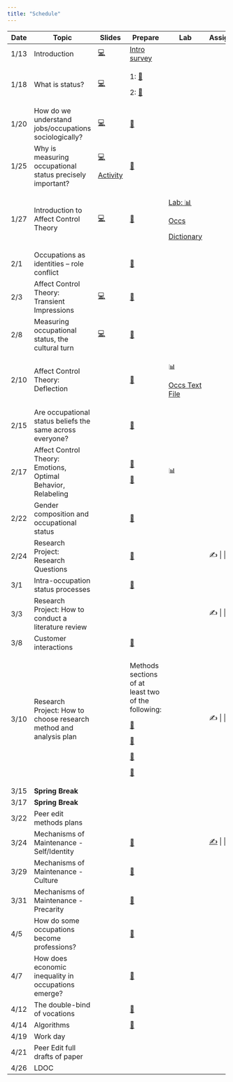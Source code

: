 ```yaml
---
title: "Schedule"
---
```


+---------+-------------------------------------------------------------------+-----------------------------------------+---------------------------------------------------------------------------------------------------------------------------------------+-----------------------------------------------------------------+-------------------------------------------------------------------------+
| Date    | Topic                                                             | Slides                                  | Prepare                                                                                                                               | Lab                                                             | Assignment                                                              |
+=========+===================================================================+=========================================+=======================================================================================================================================+=================================================================+=========================================================================+
| 1/13    | Introduction                                                      | [💻](slides/jan_12.html#/title-slide)   | [Intro survey](https://duke.qualtrics.com/jfe/form/SV_bvyjiD0c1etSqxM)                                                                |                                                                 |                                                                         |
+---------+-------------------------------------------------------------------+-----------------------------------------+---------------------------------------------------------------------------------------------------------------------------------------+-----------------------------------------------------------------+-------------------------------------------------------------------------+
| 1/18    | What is status?                                                   | [💻](slides/jan_18.pdf)                 | 1: [📖](readings/marx_wage_labor_capital.pdf)                                                                                         |                                                                 |                                                                         |
|         |                                                                   |                                         |                                                                                                                                       |                                                                 |                                                                         |
|         |                                                                   |                                         | 2: [📖](readings/weber_class_status_party.pdf "Weber")                                                                                |                                                                 |                                                                         |
+---------+-------------------------------------------------------------------+-----------------------------------------+---------------------------------------------------------------------------------------------------------------------------------------+-----------------------------------------------------------------+-------------------------------------------------------------------------+
| 1/20    | How do we understand jobs/occupations sociologically?             | [💻](slides/jan_20.pdf)                 | [📖](readings/hughes_Social_Role_and_the_Division_of_Labor.pdf "Hughes")                                                              |                                                                 |                                                                         |
+---------+-------------------------------------------------------------------+-----------------------------------------+---------------------------------------------------------------------------------------------------------------------------------------+-----------------------------------------------------------------+-------------------------------------------------------------------------+
| 1/25    | Why is measuring occupational status precisely important?         | [💻](slides/jan_25.pdf)                 | [📖](readings/haug_measurement_social_strat.pdf "Haug")                                                                               |                                                                 |                                                                         |
|         |                                                                   |                                         |                                                                                                                                       |                                                                 |                                                                         |
|         |                                                                   | [Activity](labs/occupation_coding.docx) |                                                                                                                                       |                                                                 |                                                                         |
+---------+-------------------------------------------------------------------+-----------------------------------------+---------------------------------------------------------------------------------------------------------------------------------------+-----------------------------------------------------------------+-------------------------------------------------------------------------+
| 1/27    | Introduction to Affect Control Theory                             | [💻](slides/jan_26.pdf)                 | [📖](readings/Heise-Expressive_Order_1_5.pdf "Heise")                                                                                 | [Lab: 📊](labs/soc490_Lab%201.docx)                             |                                                                         |
|         |                                                                   |                                         |                                                                                                                                       |                                                                 |                                                                         |
|         |                                                                   |                                         |                                                                                                                                       | [Occs](resources/occs_dictionary.csv)                           |                                                                         |
|         |                                                                   |                                         |                                                                                                                                       |                                                                 |                                                                         |
|         |                                                                   |                                         |                                                                                                                                       | [Dictionary](resources/occs_dictionary.csv)                     |                                                                         |
+---------+-------------------------------------------------------------------+-----------------------------------------+---------------------------------------------------------------------------------------------------------------------------------------+-----------------------------------------------------------------+-------------------------------------------------------------------------+
| 2/1     | Occupations as identities -- role conflict                        |                                         | [📖](readings/boxed_in.pdf)                                                                                                           |                                                                 |                                                                         |
+---------+-------------------------------------------------------------------+-----------------------------------------+---------------------------------------------------------------------------------------------------------------------------------------+-----------------------------------------------------------------+-------------------------------------------------------------------------+
| 2/3     | Affect Control Theory: Transient Impressions                      | [💻](slides/feb3.pdf)                   | [📖](readings/Heise-Expressive_Order_6_7.pdf "Heise 6-7")                                                                             |                                                                 |                                                                         |
+---------+-------------------------------------------------------------------+-----------------------------------------+---------------------------------------------------------------------------------------------------------------------------------------+-----------------------------------------------------------------+-------------------------------------------------------------------------+
| 2/8     | Measuring occupational status, the cultural turn                  | [💻](slides/feb8.pdf)                   | [📖](readings/Freeland_Hoey2018The%20Structure%20of%20Deference.pdf "Freeland Hoey")                                                  |                                                                 |                                                                         |
+---------+-------------------------------------------------------------------+-----------------------------------------+---------------------------------------------------------------------------------------------------------------------------------------+-----------------------------------------------------------------+-------------------------------------------------------------------------+
| 2/10    | Affect Control Theory: Deflection                                 |                                         | [📖](readings/Boyle_McKinzie2015Resolving%20Negative%20Affect%20and%20Restoring%20Meaning.pdf "Boyle McKinzie")                       | 📊                                                              |                                                                         |
|         |                                                                   |                                         |                                                                                                                                       |                                                                 |                                                                         |
|         |                                                                   |                                         |                                                                                                                                       | [Occs Text File](resources/occupations_dictionary_interact.txt) |                                                                         |
+---------+-------------------------------------------------------------------+-----------------------------------------+---------------------------------------------------------------------------------------------------------------------------------------+-----------------------------------------------------------------+-------------------------------------------------------------------------+
| 2/15    | Are occupational status beliefs the same across everyone?         |                                         | [📖](readings/Lynn_Ellerbach2017A%20Position%20with%20a%20View.pdf "Lynn Ellerbach")                                                  |                                                                 |                                                                         |
+---------+-------------------------------------------------------------------+-----------------------------------------+---------------------------------------------------------------------------------------------------------------------------------------+-----------------------------------------------------------------+-------------------------------------------------------------------------+
| 2/17    | Affect Control Theory: Emotions, Optimal Behavior, Relabeling     |                                         | [📖](readings/Maloney%20-%202023%20-%20The%20Influence%20of%20Occupational%20Identity%20on%20Emotiona.pdf "Maloney")                  | 📊                                                              |                                                                         |
|         |                                                                   |                                         |                                                                                                                                       |                                                                 |                                                                         |
|         |                                                                   |                                         | [📖](readings/Heise-Expressive_Order_8_9.pdf "Heise 8-9")                                                                             |                                                                 |                                                                         |
+---------+-------------------------------------------------------------------+-----------------------------------------+---------------------------------------------------------------------------------------------------------------------------------------+-----------------------------------------------------------------+-------------------------------------------------------------------------+
| 2/22    | Gender composition and occupational status                        |                                         | [📖](readings/Valentino2020The%20Segregation%20Premium.pdf "Valentino")                                                               |                                                                 |                                                                         |
+---------+-------------------------------------------------------------------+-----------------------------------------+---------------------------------------------------------------------------------------------------------------------------------------+-----------------------------------------------------------------+-------------------------------------------------------------------------+
| 2/24    | Research Project: Research Questions                              |                                         | [📖](readings/hughes_Social_Role_and_the_Division_of_Labor.pdf "Hughes")                                                              |                                                                 | ✍️ \|                                                                   |
+---------+-------------------------------------------------------------------+-----------------------------------------+---------------------------------------------------------------------------------------------------------------------------------------+-----------------------------------------------------------------+-------------------------------------------------------------------------+
| 3/1     | Intra-occupation status processes                                 |                                         | [📖](readings/Wingfield2009Racializing%20the%20Glass%20Escalator.pdf "Wingfield")                                                     |                                                                 |                                                                         |
+---------+-------------------------------------------------------------------+-----------------------------------------+---------------------------------------------------------------------------------------------------------------------------------------+-----------------------------------------------------------------+-------------------------------------------------------------------------+
| 3/3     | Research Project: How to conduct a literature review              |                                         |                                                                                                                                       |                                                                 | ✍️ \|                                                                   |
+---------+-------------------------------------------------------------------+-----------------------------------------+---------------------------------------------------------------------------------------------------------------------------------------+-----------------------------------------------------------------+-------------------------------------------------------------------------+
| 3/8     | Customer interactions                                             |                                         | [📖](readings/Storer2022Serving%20Like%20an%20Organization.pdf "Storer")                                                              |                                                                 |                                                                         |
+---------+-------------------------------------------------------------------+-----------------------------------------+---------------------------------------------------------------------------------------------------------------------------------------+-----------------------------------------------------------------+-------------------------------------------------------------------------+
| 3/10    | Research Project: How to choose research method and analysis plan |                                         | Methods sections of at least two of the following:                                                                                    |                                                                 | ✍️ \|                                                                   |
|         |                                                                   |                                         |                                                                                                                                       |                                                                 |                                                                         |
|         |                                                                   |                                         | [📖](readings/Francis_Alinor2023Bereavement%20Adaptation%20as%20Deflection%20Reduction.pdf "Francis & Alinor")                        |                                                                 |                                                                         |
|         |                                                                   |                                         |                                                                                                                                       |                                                                 |                                                                         |
|         |                                                                   |                                         | [📖](readings/Soboroff%20and%20Kelley%20-%202023%20-%20Modeling%20Status%20Interventions%20with%20Affect%20Control%20.pdf "Soboroff") |                                                                 |                                                                         |
|         |                                                                   |                                         |                                                                                                                                       |                                                                 |                                                                         |
|         |                                                                   |                                         | [📖](readings/Robinson%201996%20Advances%20network%20friendship.pdf "Robinson")                                                       |                                                                 |                                                                         |
|         |                                                                   |                                         |                                                                                                                                       |                                                                 |                                                                         |
|         |                                                                   |                                         | [📖](readings/BergstrandJasper%202018%20SPQ%20Character%20Theory.pdf "Bergstrand")                                                    |                                                                 |                                                                         |
+---------+-------------------------------------------------------------------+-----------------------------------------+---------------------------------------------------------------------------------------------------------------------------------------+-----------------------------------------------------------------+-------------------------------------------------------------------------+
| 3/15    | **Spring Break**                                                  |                                         |                                                                                                                                       |                                                                 |                                                                         |
+---------+-------------------------------------------------------------------+-----------------------------------------+---------------------------------------------------------------------------------------------------------------------------------------+-----------------------------------------------------------------+-------------------------------------------------------------------------+
| 3/17    | **Spring Break**                                                  |                                         |                                                                                                                                       |                                                                 |                                                                         |
+---------+-------------------------------------------------------------------+-----------------------------------------+---------------------------------------------------------------------------------------------------------------------------------------+-----------------------------------------------------------------+-------------------------------------------------------------------------+
| 3/22    | Peer edit methods plans                                           |                                         |                                                                                                                                       |                                                                 |                                                                         |
+---------+-------------------------------------------------------------------+-----------------------------------------+---------------------------------------------------------------------------------------------------------------------------------------+-----------------------------------------------------------------+-------------------------------------------------------------------------+
| 3/24    | Mechanisms of Maintenance - Self/Identity                         |                                         | [📖](readings/Cech2013The%20Self-Expressive%20Edge%20of%20Occupational%20Sex%20Segregation.pdf "Cech")                                |                                                                 | [✍️](assignments/Literature%20Review%20Assignment.docx "Lit Review") \| |
+---------+-------------------------------------------------------------------+-----------------------------------------+---------------------------------------------------------------------------------------------------------------------------------------+-----------------------------------------------------------------+-------------------------------------------------------------------------+
| 3/29    | Mechanisms of Maintenance - Culture                               |                                         | [📖](readings/Explanations%20for%20occupational%20segregation: "Rivera")                                                              |                                                                 |                                                                         |
+---------+-------------------------------------------------------------------+-----------------------------------------+---------------------------------------------------------------------------------------------------------------------------------------+-----------------------------------------------------------------+-------------------------------------------------------------------------+
| 3/31    | Mechanisms of Maintenance - Precarity                             |                                         | [📖](readings/Umney_Kretsos2015“That’s%20the%20Experience”.pdf "Umney")                                                               |                                                                 |                                                                         |
+---------+-------------------------------------------------------------------+-----------------------------------------+---------------------------------------------------------------------------------------------------------------------------------------+-----------------------------------------------------------------+-------------------------------------------------------------------------+
| 4/5     | How do some occupations become professions?                       |                                         | [📖](readings/liu2013.pdf "Liu")                                                                                                      |                                                                 |                                                                         |
+---------+-------------------------------------------------------------------+-----------------------------------------+---------------------------------------------------------------------------------------------------------------------------------------+-----------------------------------------------------------------+-------------------------------------------------------------------------+
| 4/7     | How does economic inequality in occupations emerge?               |                                         | [📖](readings/Weeden2002Why%20Do%20Some%20Occupations%20Pay%20More%20than%20Others.pdf "Weeden")                                      |                                                                 |                                                                         |
+---------+-------------------------------------------------------------------+-----------------------------------------+---------------------------------------------------------------------------------------------------------------------------------------+-----------------------------------------------------------------+-------------------------------------------------------------------------+
| 4/12    | The double-bind of vocations                                      |                                         | [📖](readings/Bunderson_Thompson2009The%20Call%20of%20the%20Wild.pdf "Bunderson")                                                     |                                                                 |                                                                         |
+---------+-------------------------------------------------------------------+-----------------------------------------+---------------------------------------------------------------------------------------------------------------------------------------+-----------------------------------------------------------------+-------------------------------------------------------------------------+
| 4/14    | Algorithms                                                        |                                         | [📖](readings/0730888417726119.pdf)                                                                                                   |                                                                 |                                                                         |
+---------+-------------------------------------------------------------------+-----------------------------------------+---------------------------------------------------------------------------------------------------------------------------------------+-----------------------------------------------------------------+-------------------------------------------------------------------------+
| 4/19    | Work day                                                          |                                         |                                                                                                                                       |                                                                 |                                                                         |
+---------+-------------------------------------------------------------------+-----------------------------------------+---------------------------------------------------------------------------------------------------------------------------------------+-----------------------------------------------------------------+-------------------------------------------------------------------------+
| 4/21    | Peer Edit full drafts of paper                                    |                                         |                                                                                                                                       |                                                                 |                                                                         |
+---------+-------------------------------------------------------------------+-----------------------------------------+---------------------------------------------------------------------------------------------------------------------------------------+-----------------------------------------------------------------+-------------------------------------------------------------------------+
| 4/26    | LDOC                                                              |                                         |                                                                                                                                       |                                                                 |                                                                         |
+---------+-------------------------------------------------------------------+-----------------------------------------+---------------------------------------------------------------------------------------------------------------------------------------+-----------------------------------------------------------------+-------------------------------------------------------------------------+
